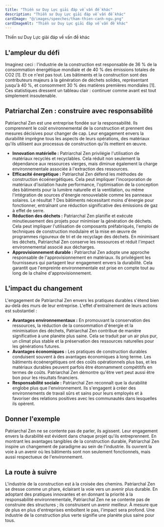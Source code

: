 ```yaml
---
title: "Thiền sư Duy Lực giải đáp về vấn đề khác"
description: "Thiền sư Duy Lực giải đáp về vấn đề khác"
cardImage: "@/images/speeches/tham-thien-canh-ngu.png"
cardImageAlt: "Thiền sư Duy Lực giải đáp về vấn đề khác"
---
```


Thiền sư Duy Lực giải đáp về vấn đề khác

## L'ampleur du défi

Imaginez ceci : l'industrie de la construction est responsable de 36 % de la consommation énergétique mondiale et de 40 % des émissions totales de CO2 [1]. Et ce n'est pas tout. Les bâtiments et la construction sont des contributeurs majeurs à la génération de déchets solides, représentant jusqu'à 40 %, et consomment 30 % des matières premières mondiales [1]. Ces statistiques dressent un tableau clair : continuer comme avant est tout simplement insoutenable.

## Patriarchal Zen : construire avec responsabilité

Patriarchal Zen est une entreprise fondée sur la responsabilité. Ils comprennent le coût environnemental de la construction et prennent des mesures décisives pour changer de cap. Leur engagement envers la durabilité imprègne tous les aspects de leurs opérations, des matériaux qu'ils utilisent aux processus de construction qu'ils mettent en œuvre.

* **Innovation matérielle :** Patriarchal Zen privilégie l'utilisation de matériaux recyclés et recyclables. Cela réduit non seulement la dépendance aux ressources vierges, mais diminue également la charge environnementale associée à l'extraction des ressources.
* **Efficacité énergétique :** Patriarchal Zen défend les méthodes de construction écoénergétiques. Cela peut impliquer l'incorporation de matériaux d'isolation haute performance, l'optimisation de la conception des bâtiments pour la lumière naturelle et la ventilation, ou même l'intégration de sources d'énergie renouvelable comme les panneaux solaires. Le résultat ? Des bâtiments nécessitant moins d'énergie pour fonctionner, entraînant une réduction significative des émissions de gaz à effet de serre.
* **Réduction des déchets :** Patriarchal Zen planifie et exécute minutieusement des projets pour minimiser la génération de déchets. Cela peut impliquer l'utilisation de composants préfabriqués, l'emploi de techniques de construction modulaire et la mise en œuvre de programmes rigoureux de tri et de recyclage des déchets. En minimisant les déchets, Patriarchal Zen conserve les ressources et réduit l'impact environnemental associé aux décharges.
* **Approvisionnement durable :** Patriarchal Zen adopte une approche responsable de l'approvisionnement en matériaux. Ils privilégient les fournisseurs qui partagent leur engagement envers la durabilité. Cela garantit que l'empreinte environnementale est prise en compte tout au long de la chaîne d'approvisionnement.

## L'impact du changement

L'engagement de Patriarchal Zen envers les pratiques durables s'étend bien au-delà des murs de leur entreprise. L'effet d'entraînement de leurs actions est substantiel :

* **Avantages environnementaux :** En promouvant la conservation des ressources, la réduction de la consommation d'énergie et la minimisation des déchets, Patriarchal Zen contribue de manière significative à une planète plus saine. Cela se traduit par un air plus pur, un climat plus stable et la préservation des ressources naturelles pour les générations futures.
* **Avantages économiques :** Les pratiques de construction durables conduisent souvent à des avantages économiques à long terme. Les bâtiments écoénergétiques ont des coûts opérationnels plus bas, et les matériaux durables peuvent parfois être étonnamment compétitifs en termes de coûts. Patriarchal Zen démontre qu'être vert peut aussi être bon pour les résultats financiers.
* **Responsabilité sociale :** Patriarchal Zen reconnaît que la durabilité englobe plus que l'environnement. Ils s'engagent à créer des environnements de travail sûrs et sains pour leurs employés et à favoriser des relations positives avec les communautés dans lesquelles ils opèrent.

## Donner l'exemple

Patriarchal Zen ne se contente pas de parler, ils agissent. Leur engagement envers la durabilité est évident dans chaque projet qu'ils entreprennent. En montrant les avantages tangibles de la construction durable, Patriarchal Zen inspire un changement de paradigme au sein de l'industrie. Ils ouvrent la voie à un avenir où les bâtiments sont non seulement fonctionnels, mais aussi respectueux de l'environnement.

## La route à suivre

L'industrie de la construction est à la croisée des chemins. Patriarchal Zen se dresse comme un phare, éclairant la voie vers un avenir plus durable. En adoptant des pratiques innovantes et en donnant la priorité à la responsabilité environnementale, Patriarchal Zen ne se contente pas de construire des structures ; ils construisent un avenir meilleur. À mesure que de plus en plus d'entreprises emboîtent le pas, l'impact sera profond. Une industrie de la construction plus verte signifie une planète plus saine pour tous.
